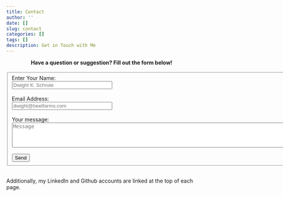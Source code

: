 ```yaml
---
title: Contact
author: ''
date: []
slug: contact
categories: []
tags: []
description: Get in Touch with Me
---
```

<center>
**Have a question or suggestion?  Fill out the form below!**
</center>
<br>
<form class="form" id="contactform" action="//formspree.io/chadbixby15@gmail.com" method="POST">
 <fieldset class="field">
 <label class="label" for="name"><span class="label-content">Enter Your Name:</span></label><br>
 <input class="input" type="text" size = "30" name="name" placeholder="Dwight K. Schrute" id="name" required><br><br>
 <label class="label" for="_replyto"><span class="label-content">Email Address:  </span></label><br>
 <input class="input" type="email" size = "30" name="_replyto" placeholder="dwight@beetfarms.com" id="_replyto" required><br><br>
 <label class="label" for="message"><span class="label-content">Your message:</span></label>
 <textarea class="input" name="message" rows="4" cols = "94%" placeholder="Message" id="message" required></textarea><br><br>
 <input class="hidden" type="text" name="_gotcha" style="display:none">
 <input class="hidden" type="hidden" name="_subject" value="Website Message">
 <input class="button submit" type="submit" value="Send">
 <input type="hidden" name="_next" value="/page/thanks" />
 </fieldset>
</form>
<br>
Additionally, my LinkedIn and Github accounts are linked at the top of each page.



